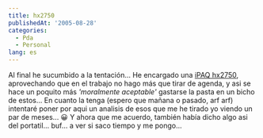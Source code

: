 ```yaml
---
title: hx2750
publishedAt: '2005-08-28'
categories:
  - Pda
  - Personal
lang: es
---
```


Al final he sucumbido a la tentación... He encargado una [iPAQ hx2750](http://h10010.www1.hp.com/wwpc/es/es/sm/WF05a/21955-21957-21957-21957-297939-10243887.html), aprovechando que en el trabajo no hago más que tirar de agenda, y asi se hace un poquito más _'moralmente aceptable'_ gastarse la pasta en un bicho de estos... En cuanto la tenga (espero que mañana o pasado, arf arf) intentaré poner por aqui un analisis de esos que me he tirado yo viendo un par de meses... 😀 Y ahora que me acuerdo, también había dicho algo asi del portatil... buf... a ver si saco tiempo y me pongo...
